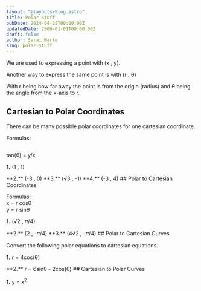 ```yaml
---
layout: "@layouts/Blog.astro"
title: Polar Stuff
pubDate: 2024-04-25T00:00:00Z
updatedDate: 2000-01-01T00:00:00Z
draft: false
author: Sarai Marte
slug: polar-stuff
---
```




We are used to expressing a point with (x , y).

Another way to express the same point is with (r , θ)

With r being how far away the point is from the origin (radius) and θ being the angle from the x-axis to r.

<ImageMd img={img1} alt = "Illustration showing difference between the old way we considered points on a graph vs the new way- the polar way."> </ImageMd>

## Cartesian to Polar Coordinates

There can be many possible polar coordinates for one cartesian coordinate.

Formulas:

<div style="object-fit:contain;">
     <img src={img2.src} alt="" /> </div>

tan(θ) = y/x

**1.** (1 , 1)

<Solution>

</Solution>
**2.** (-3 , 0)

<Solution>

</Solution>
**3.** (√3 , -1)

<Solution>

</Solution>
**4.** (-3 , 4)

<Solution>

</Solution>
## Polar to Cartesian Coordinates

Formulas:  
x = r cosθ  
y = r sinθ

**1.** (√2 , 𝜋/4)

<Solution>

</Solution>
**2.** (2 , -𝜋/4)

<Solution>

</Solution>
**3.** (4√2 , -𝜋/4)

<Solution>

</Solution>
## Polar to Cartesian Curves

Convert the following polar equations to cartesian equations.

**1.** r = 4cos(θ)

<Solution>

</Solution>
**2.** r = 6sinθ - 2cos(θ)

<Solution>

</Solution>
## Cartesian to Polar Curves

**1.** y = x<sup>2</sup>

<Solution>

</Solution>